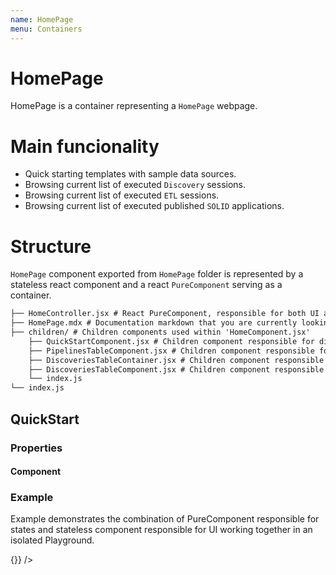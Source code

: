```yaml
---
name: HomePage
menu: Containers
---
```



# HomePage

HomePage is a container representing a `HomePage` webpage.

# Main funcionality

- Quick starting templates with sample data sources.
- Browsing current list of executed `Discovery` sessions.
- Browsing current list of executed `ETL` sessions.
- Browsing current list of executed published `SOLID` applications.

# Structure

`HomePage` component exported from `HomePage` folder is represented by a stateless react component and a react `PureComponent` serving as a container.

```.md
├── HomeController.jsx # React PureComponent, responsible for both UI and states
├── HomePage.mdx # Documentation markdown that you are currently looking at
├── children/ # Children components used within 'HomeComponent.jsx'
    ├── QuickStartComponent.jsx # Children component responsible for displaying the demo templates
    ├── PipelinesTableComponent.jsx # Children component responsible for components of Pipeline executions
    ├── DiscoveriesTableContainer.jsx # Children component responsible for states of Discoveries sessions
    ├── DiscoveriesTableComponent.jsx # Children component responsible for components of Discoveries sessions
    └── index.js
└── index.js
```

## QuickStart

### Properties

#### Component

<Props of={QuickStart} />

### Example

Example demonstrates the combination of PureComponent responsible for states and stateless component
responsible for UI working together in an isolated Playground.

<Playground>
  <QuickStart displayName={''} onHandleSampleClick={() => {}} />
</Playground>

